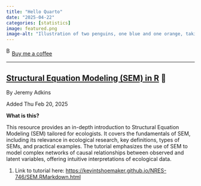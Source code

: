```yaml
---
title: "Hello Quarto"
date: "2025-04-22"
categories: [statistics]
image: featured.png
image-alt: "Illustration of two penguins, one blue and one orange, taking a selfie with a selfie stick. The moon in the background looks like the Quarto logo."
---
```



<link href="https://fonts.googleapis.com/css?family=Cookie" rel="stylesheet"><a class="bmc-button" target="_blank" href="https://www.buymeacoffee.com/JoscelinRocha">![Buy me a coffee](https://cdn.buymeacoffee.com/buttons/bmc-new-btn-logo.svg){alt="Buy me a coffee" width="15" height="21"}Buy me a coffee</a>

------------------------------------------------------------------------


## [Structural Equation Modeling (SEM) in R](https://kevintshoemaker.github.io/NRES-746/SEM.RMarkdown.html) 💯

By Jeremy Adkins

Added Thu Feb 20, 2025

**What is this?**

This resource provides an in-depth introduction to Structural Equation Modeling (SEM) tailored for ecologists.
It covers the fundamentals of SEM, including its relevance in ecological research, key definitions, types of SEMs, and practical examples.
The tutorial emphasizes the use of SEM to model complex networks of causal relationships between observed and latent variables, offering intuitive interpretations of ecological data.

1.  Link to tutorial here: <https://kevintshoemaker.github.io/NRES-746/SEM.RMarkdown.html>
